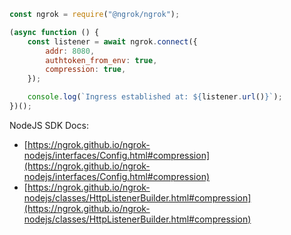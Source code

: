 ```jsx
const ngrok = require("@ngrok/ngrok");

(async function () {
	const listener = await ngrok.connect({
		addr: 8080,
		authtoken_from_env: true,
		compression: true,
	});

	console.log(`Ingress established at: ${listener.url()}`);
})();
```

NodeJS SDK Docs:

- [https://ngrok.github.io/ngrok-nodejs/interfaces/Config.html#compression](https://ngrok.github.io/ngrok-nodejs/interfaces/Config.html#compression)
- [https://ngrok.github.io/ngrok-nodejs/classes/HttpListenerBuilder.html#compression](https://ngrok.github.io/ngrok-nodejs/classes/HttpListenerBuilder.html#compression)
